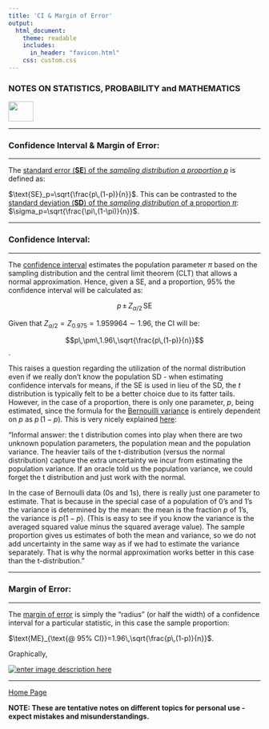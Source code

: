 ```yaml
---
title: 'CI & Margin of Error'
output: 
  html_document:
    theme: readable
    includes:
      in_header: "favicon.html" 
    css: custom.css
---
```



### **NOTES ON STATISTICS, PROBABILITY and MATHEMATICS**

<a href="http://rinterested.github.io/statistics/index.html">
<img HEIGHT="40" WIDTH="50" src="logo.PNG"></a>

---

### Confidence Interval & Margin of Error:

---

The [standard error (**SE**) of the *sampling distribution a proportion $p$*][1] is defined as:

$\text{SE}_p=\sqrt{\frac{p\,(1-p)}{n}}$. This can be contrasted to the [standard deviation (**SD**) of the *sampling distribution* of a proportion $\pi$][2]:   $\sigma_p=\sqrt{\frac{\pi\,(1-\pi)}{n}}$.

---

### Confidence Interval:

---

The [confidence interval](https://en.wikipedia.org/wiki/Confidence_interval#Confidence_intervals_for_proportions_and_related_quantities) estimates the population parameter $\pi$ based on the sampling distribution and the central limit theorem (CLT) that allows a normal approximation. Hence, given a SE, and a proportion, $95\%$ the confidence interval will be calculated as:

$$p\,\pm\,Z_{\alpha/2}\,\text{SE}$$

Given that $Z_{\alpha/2}=Z_{0.975}=1.959964\sim1.96$, the CI will be:

$$p\,\pm\,1.96\,\sqrt{\frac{p\,(1-p)}{n}}$$.

This raises a question regarding the utilization of the normal distribution even if we really don't know the population SD - when estimating confidence intervals for means, if the SE is used in lieu of the SD, the $t$ distribution is typically felt to be a better choice due to its fatter tails. However, in the case of a proportion, there is only one parameter, $p$, being estimated, since the formula for the [Bernouilli variance](https://en.wikipedia.org/wiki/Bernoulli_distribution) is entirely dependent on $p$ as $p\,(1-p)$. This is very nicely explained [here](https://www.quora.com/In-hypothesis-testing-why-doesnt-the-sample-proportion-have-a-students-t-distribution-like-the-sample-mean):

"Informal answer: the t distribution comes into play when there are two unknown population parameters, the population mean and the population variance. The heavier tails of the t-distribution (versus the normal distribution) capture the extra uncertainty we incur from estimating the population variance. If an oracle told us the population variance, we could forget the t distribution and just work with the normal.

In the case of Bernoulli data (0s and 1s), there is really just one parameter to estimate. That is because in the special case of a population of 0's and 1's the variance is determined by the mean: the mean is the fraction $p$ of 1's, the variance is $p(1−p)$.  (This is easy to see if you know the variance is the averaged squared value minus the squared average value). The sample proportion gives us estimates of both the mean and variance, so we do not add uncertainty in the same way as if we had to estimate the variance separately. That is why the normal approximation works better in this case than the t-distribution."

---

### Margin of Error:

---

The [margin of error][3] is simply the "radius" (or half the width) of a confidence interval for a particular statistic, in this case the sample proportion:

$\text{ME}_{\text{@ 95% CI}}=1.96\,\sqrt{\frac{p\,(1-p)}{n}}$.

Graphically,

[![enter image description here][4]][4]


  [1]: http://www.jerrydallal.com/lhsp/psd.htm
  [2]: http://onlinestatbook.com/2/estimation/proportion_ci.html
  [3]: https://en.wikipedia.org/wiki/Margin_of_error#Explanation
  [4]: http://i.stack.imgur.com/4Prbn.png


---
<a href="http://rinterested.github.io/statistics/index.html">Home Page</a>

**NOTE: These are tentative notes on different topics for personal use - expect mistakes and misunderstandings.**
